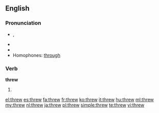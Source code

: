 ==English==

===Pronunciation===
* {{IPA|/ˈθɻʊə/}}, {{IPAchar|/θɹuː/}}
* {{audio|en-us-threw.ogg|Audio (US)}}
* {{rhymes|uː}}
* Homophones: [[through]]

===Verb===
'''threw'''

# {{simple past of|throw}}

[[el:threw]]
[[es:threw]]
[[fa:threw]]
[[fr:threw]]
[[ko:threw]]
[[it:threw]]
[[hu:threw]]
[[ml:threw]]
[[my:threw]]
[[nl:threw]]
[[ja:threw]]
[[pl:threw]]
[[simple:threw]]
[[te:threw]]
[[vi:threw]]